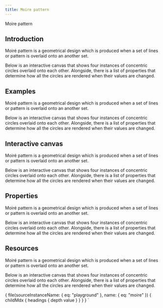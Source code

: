 ```yaml
---
title: Moire pattern
---
```




<div class="pt-5 pb-5">
  <Heading level="h2" className="text-center text-5xl" disableDefaultSize>
    Moire pattern
  </Heading>
</div>

## Introduction

Moiré pattern is a geometrical design which is produced when a set of lines or pattern is overlaid onto an another set.

Below is an interactive canvas that shows four instances of <Link to="http://mathworld.wolfram.com/ConcentricCircles.html">concentric circles</Link>
overlaid onto each other. Alongside, there is a list of properties that determine how all the circles are rendered when their values are changed.

## Examples

Moiré pattern is a geometrical design which is produced when a set of lines or pattern is overlaid onto an another set.

Below is an interactive canvas that shows four instances of <Link to="http://mathworld.wolfram.com/ConcentricCircles.html">concentric circles</Link>
overlaid onto each other. Alongside, there is a list of properties that determine how all the circles are rendered when their values are changed.

## Interactive canvas

Moiré pattern is a geometrical design which is produced when a set of lines or pattern is overlaid onto an another set.

Below is an interactive canvas that shows four instances of <Link to="http://mathworld.wolfram.com/ConcentricCircles.html">concentric circles</Link>
overlaid onto each other. Alongside, there is a list of properties that determine how all the circles are rendered when their values are changed.

## Properties

Moiré pattern is a geometrical design which is produced when a set of lines or pattern is overlaid onto an another set.

Below is an interactive canvas that shows four instances of <Link to="http://mathworld.wolfram.com/ConcentricCircles.html">concentric circles</Link>
overlaid onto each other. Alongside, there is a list of properties that determine how all the circles are rendered when their values are changed.

## Resources

Moiré pattern is a geometrical design which is produced when a set of lines or pattern is overlaid onto an another set.

Below is an interactive canvas that shows four instances of <Link to="http://mathworld.wolfram.com/ConcentricCircles.html">concentric circles</Link>
overlaid onto each other. Alongside, there is a list of properties that determine how all the circles are rendered when their values are changed.

  {
    file(sourceInstanceName: { eq: "playground" }, name: { eq: "moire" }) {
      childMdx {
        headings {
          depth
          value
        }
      }
    }
  }
`
